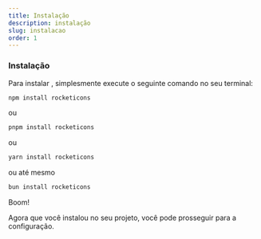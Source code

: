 ```yaml
---
title: Instalação
description: instalação
slug: instalacao
order: 1
---
```



### Instalação

Para instalar <RocketIconsTextDefault />, simplesmente execute o seguinte comando no seu terminal:

```bash
npm install rocketicons
```

ou

```bash
pnpm install rocketicons
```

ou

```bash
yarn install rocketicons
```

ou até mesmo

```bash
bun install rocketicons
```

Boom!

Agora que você instalou <RocketIconsTextDefault /> no seu projeto, você pode prosseguir para a configuração.
